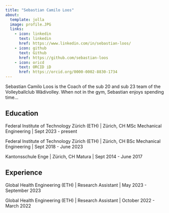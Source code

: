 ```yaml
---
title: "Sebastian Camilo Loos"
about:
  template: jolla
  image: profile.JPG
  links:
    - icon: linkedin
      text: linkedin
      href: https://www.linkedin.com/in/sebastian-loos/
    - icon: github
      text: Github
      href: https://github.com/sebastian-loos
    - icon: oricd
      text: ORCID iD
      href: https://orcid.org/0000-0002-8830-1734
---
```


Sebastian Camilo Loos is the Coach of the sub 20 and sub 23 team of the Volleyballclub Wädivolley. When not in the gym, Sebastian enjoys spending time...

## Education

Federal Institute of Technology Zürich (ETH) | Zürich, CH
MSc Mechanical Engineering | Sept 2023 - present

Federal Institute of Technology Zürich (ETH) | Zürich, CH
BSc Mechanical Engineering | Sept 2018 - June 2023

Kantonsschule Enge | Zürich, CH
Matura | Sept 2014 - June 2017

## Experience

Global Health Engineering (ETH) | Research Assistant | May 2023 - September 2023

Global Health Engineering (ETH) | Research Assistant | October 2022 - March 2022
